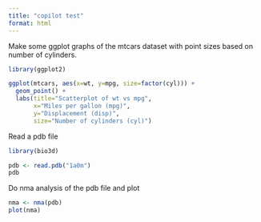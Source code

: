 ```yaml
---
title: "copilot test"
format: html
---
```


Make some ggplot graphs of the mtcars dataset with point sizes based on number of cylinders. 
```r
library(ggplot2) 

ggplot(mtcars, aes(x=wt, y=mpg, size=factor(cyl))) +
  geom_point() +
  labs(title="Scatterplot of wt vs mpg",
       x="Miles per gallon (mpg)",
       y="Displacement (disp)",
       size="Number of cylinders (cyl)")

```

Read a pdb file

```r
library(bio3d)
```

```r
pdb <- read.pdb("1a0m")
pdb
```

Do nma analysis of the pdb file and plot 
```r
nma <- nma(pdb)
plot(nma)
```


